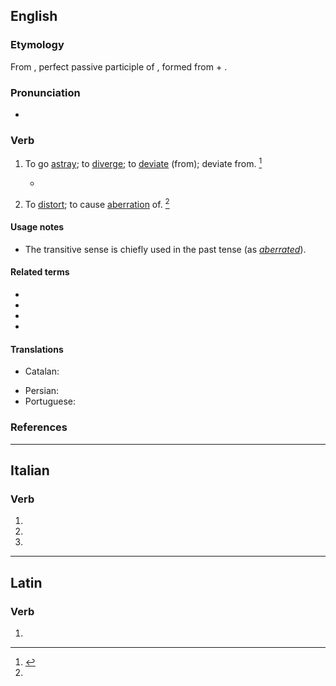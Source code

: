 ==English==

===Etymology===
From {{etyl|la|en}} {{m|la|aberrātus}}, perfect passive participle of {{m|la|aberrō||wander, stray or deviate from}}, formed from {{m|la|ab||from, away from}} + {{m|la|errō||stray}}.

===Pronunciation===
* {{a|US}} {{IPA|/ˈæb.ə.ɹeɪt/|lang=en}}

===Verb===
{{en-verb|aberrat}}

# {{lbl|en|intransitive}} To go [[astray]]; to [[diverge]]; to [[deviate]] (from); deviate from. {{defdate|mid 18the century}}<ref name=SOED>{{R:SOED5|page=4}}</ref>
#* {{quote-book|author=De Quincey|passage=Their own defective and '''aberrating''' vision.}}
# {{lbl|en|transitive}} To [[distort]]; to cause [[aberration]] of. {{defdate|late 19th century}}<ref name=SOED/>

====Usage notes====
* The transitive sense is chiefly used in the past tense (as ''[[aberrated]]'').

====Related terms====
* {{l|en|aberr}}
* {{l|en|aberrance}}
* {{l|en|aberrant}}
* {{l|en|aberration}}

====Translations====
{{trans-top|to deviate from; to go astray}}
* Catalan: {{t+|ca|aberrar}}
{{trans-mid}}
* Persian: {{t|fa|ابیراهیدن|tr=abirahidan}}
* Portuguese: {{t+|pt|aberrar}}
{{trans-bottom}}

===References===
<references/>

----

==Italian==

===Verb===
{{head|it|verb form|cat2=past participle forms}}

# {{inflection of|aberrare||2|p|pres|indc|lang=it}}
# {{inflection of|aberrare||2|p|impr|lang=it}}
# {{inflection of|aberrato||f|p|lang=it}}

----

==Latin==

===Verb===
{{la-verb-form|aberrāte}}

# {{inflection of|aberrō||1|p|pres|actv|impr|lang=la}}